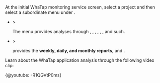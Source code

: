At the initial WhaTap monitoring service screen, select a project and then select a subordinate menu under <Cmdname sid="project_menu" className="uitext" />. 

-   <Cmdname sid="project_menu" className="uitext" /> &gt; <Cmdname sid="analysis" className="uitext" />

    The <Cmdname sid="analysis" className="uitext" /> menu provides analyses through <Cmdname sid="tag_count_chart" className="uitext" />, <Cmdname sid="msa_analysis" className="uitext" />, <Cmdname sid="hitmap" className="uitext" />, <Cmdname sid="stack" className="uitext" />, <Cmdname sid="cube_navigator" className="uitext" />, <Cmdname sid="tx_search" className="uitext" />, and such.

-   <Cmdname sid="project_menu" className="uitext" /> &gt; <Cmdname sid="reportStat" className="uitext" />

    <Cmdname sid="reportStat" className="uitext" /> provides the <b>weekly, daily, and monthly reports</b>, and <Cmdname sid="statistics" className="uitext" />.

Learn about the WhaTap application analysis through the following video clip:

{@youtube: -R1QGVtP0ms}
